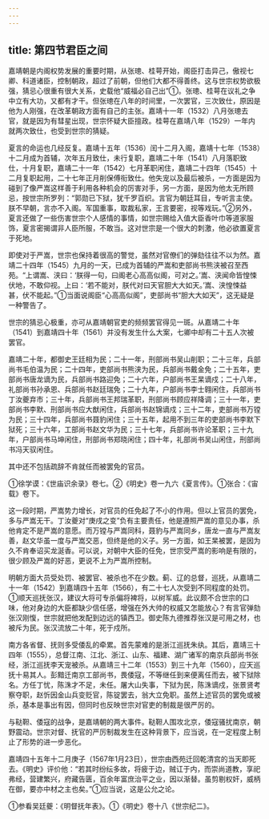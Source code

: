 ```yaml
---
---
---
```

title: 第四节君臣之间
---



嘉靖朝是内阁权势发展的重要时期，从张璁、桂萼开始，阁臣打击异己，傲视七卿、科道诸臣，控制朝政，超过了前朝，但他们大都不得善终。这与世宗权势欲极强，猜忌心很重有很大关系，史载他“威福必自己出”①。张璁、桂萼在议礼之争中立有大功，又都有才干。但张璁在八年的时间里，一次罢官，三次致仕，原因是他为人刚强，在改革朝政方面有自己的主张。嘉靖十一年（1532）八月张璁去官，就是因为有彗星出现，世宗怀疑大臣擅政。桂萼在嘉靖八年（1529）一年内就两次致仕，也受到世宗的猜疑。

夏言的命运也几经反复。嘉靖十五年（1536）闰十二月入阁，嘉靖十七年（1538）十二月成为首辅，次年五月致仕，未行复职，嘉靖二十年（1541）八月落职致仕，十月复职，嘉靖二十一年（1542）七月革职闲住，嘉靖二十四年（1545）十二月复职起用，二十七年正月削保傅衔致仕。他失宠以及最后被杀，一方面是因为碰到了像严嵩这样善于利用各种机会的厉害对手，另一方面，是因为他太无所顾忌，按世宗所罗列：“郭勋已下狱，犹千罗百织。言官为朝廷耳目，专听言主使。朕不早朝，言亦不入阁。军国重事，取裁私家，王言要密，视等戏玩。”②另外，夏言还做了一些伤害世宗个人感情的事情，如世宗赐给入值大臣香叶巾等道家服饰，夏言密揭谓非人臣所服，不敢当。这对世宗是一个很大的刺激，他必欲置夏言于死地。

即使对于严嵩，世宗也保持着很高的警觉，虽然对官僚们的弹劾往往不以为然。嘉靖二十四年（1545）九月的一天，已成为首辅的严嵩和吏部尚书熊浃被召至西苑。“上谓嵩、浃曰：‘朕得一句，曰阁老心高高似阁，可对之。’嵩、浃闻命皆惶悚伏地，不敢仰视。上曰：‘若不能对，朕代对曰天官胆大大如天。’嵩、浃惶悚益甚，伏不能起。”①当面说阁臣“心高高似阁”，吏部尚书“胆大大如天”，这无疑是一种警告了。

世宗的猜忌心极重，亦可从嘉靖朝官吏的频频罢官得见一斑。从嘉靖二十年（1541）到嘉靖四十年（1561）并没有发生什么大案，七卿中却有二十五人次被罢官。

嘉靖二十年，都御史王廷相为民；二十一年，刑部尚书吴山削职；二十三年，兵部尚书毛伯温为民；二十四年，吏部尚书熊浃为民，兵部尚书戴金免；二十五年，吏部尚书唐龙谪为民，兵部尚书路迎免；二十六年，户部尚书王杲谪戍；二十八年，礼部尚书孙承恩、兵部尚书赵廷瑞免；二十九年，户部尚书李士翱闲住，兵部尚书丁汝夔弃市；三十年，兵部尚书王邦瑞革职，刑部尚书顾应祥降调；三十一年，吏部尚书李默、刑部尚书应大猷闲住，兵部尚书赵锦谪戍；三十二年，吏部尚书万镗为民；三十四年，兵部尚书聂豹闲住；三十五年，起用不到三年的吏部尚书李默下狱死；三十六年，工部尚书赵文华为民；三十七年，兵部尚书许论革职；三十九年，户部尚书马坤闲住，刑部尚书郑晓闲住；四十年，礼部尚书吴山闲住，刑部尚书冯天驭闲住。

其中还不包括疏辞不肯就任而被罢免的官员。

①徐学谟：《世庙识余录》卷七。②《明史》卷一九六《夏言传》。①张合：《宙载》卷下。

这一段时期，严嵩势力增长，对官员的任免起了不小的作用。但以上官员的罢免，多与严嵩无干。丁汝夔对“庚戌之变”负有主要责任，他是遵照严嵩的意见办事，杀他肯定不是严嵩的意愿。而万镗与严嵩同科，聂豹与严嵩同乡，唐龙一直与严嵩友善，赵文华虽一度与严嵩交恶，但终是他的义子。另一方面，如王杲被罢，是因为久不肯奉诏买龙涎香。可以说，对朝中大臣的任免，世宗受严嵩的影响是有限的，很少顾及严嵩的好恶，更说不上为严嵩所控制。

明朝方面大员受处罚、被罢官、被杀也不在少数。蓟、辽的总督，巡抚，从嘉靖二十一年（1542）到嘉靖四十五年（1566），有二十七人次受到不同程度的处罚。①顺天巡抚张汉，建议大将可专杀偏将裨将，以树军威。此议颇不合世宗的口味，他对身边的大臣都缺少信任感，增强在外大帅的权威又怎能放心？有言官弹劾张汉刚愎，世宗就把他发配到边远的镇西卫。御史陈九德推荐张汉是可用之材，也被斥为民。张汉流放二十年，死于戍所。

南方各省督、抚则多受倭乱的牵累。首先蒙难的是浙江巡抚朱纨。其后，嘉靖三十四年（1555），总督江南、江北、浙江、山东、福建、湖广诸军的南京兵部尚书张经，浙江巡抚李天宠被杀。从嘉靖三十二年（1553）到三十九年（1560），应天巡抚十易其人。彭黯迁南京工部尚书，畏倭寇，不等继任到来便离任而去，被下狱除名。方任丁忧，陈洙才不足，未任。屠大山失事，下狱为民，陈洙谪戍，张景贤考察夺职，赵忻因金山兵变贬官，陈锭罢去，翁大立免职。虽然上述官员的罢免或被杀，基本是事出有因，但同时也反映世宗对官吏的制裁是很严厉的。

与鞑靼、倭寇的战争，是嘉靖朝的两大事件。鞑靼人围攻北京，倭寇骚扰南京，朝野震动。世宗对督、抚官的严厉制裁发生在这种背景下，应当说，在一定程度上制止了形势的进一步恶化。

嘉靖四十五年十二月庚子（1567年1月23日），世宗由西苑迁回乾清宫的当天即死去。《明史》评价他：“若其时纷纭多故，将疲于边，贼讧于内，而崇尚道教，享祀弗经，营建繁兴，府藏告匮，百余年富庶治平之业，因以渐替。虽剪剔权奸，威柄在御，要亦中材之主也矣。”①应当说，这是公允之论。

①参看吴廷夔：《明督抚年表》。①《明史》卷十八《世宗纪二》。